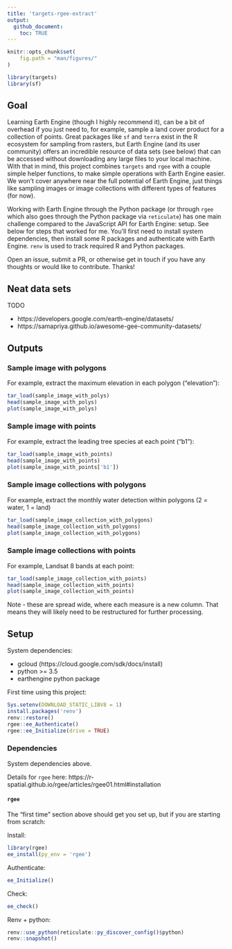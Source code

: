 ```yaml
---
title: 'targets-rgee-extract'
output: 
  github_document:
    toc: TRUE
---
```



```r
knitr::opts_chunk$set(
	fig.path = "man/figures/"
)

library(targets)
library(sf)
```

## Goal

Learning Earth Engine (though I highly recommend it), can be a bit of overhead
if you just need to, for example, sample a land cover product for a 
collection of points. Great packages like `sf` and `terra` exist in the 
R ecosystem for sampling from rasters, but Earth Engine (and its user community) 
offers an incredible resource of data sets (see below) that can be accessed
without downloading any large files to your local machine. 
With that in mind, this project combines `targets` and
`rgee` with a couple simple helper functions, to make simple operations
with Earth Engine easier. We won't cover anywhere near the full potential
of Earth Engine, just things like sampling images or image collections with
different types of features (for now). 

Working with Earth Engine through the Python package (or through `rgee` which
also goes through the Python package via `reticulate`) has one main challenge 
compared to the JavaScript API for Earth Engine: setup. See below for steps that
worked for me. You'll first need to install system dependencies, 
then install some R packages and authenticate with Earth Engine. 
`renv` is used to track required R and Python packages. 

Open an issue, submit a PR, or otherwise get in touch if you have any
thoughts or would like to contribute. Thanks!


## Neat data sets

TODO

- https://developers.google.com/earth-engine/datasets/
- https://samapriya.github.io/awesome-gee-community-datasets/


## Outputs
### Sample image with polygons

For example, extract the maximum elevation in each polygon ("elevation"):

```r
tar_load(sample_image_with_polys)
head(sample_image_with_polys)
plot(sample_image_with_polys)
```



### Sample image with points

For example, extract the leading tree species at each point ("b1"):

```r
tar_load(sample_image_with_points)
head(sample_image_with_points)
plot(sample_image_with_points['b1'])
```



### Sample image collections with polygons

For example, extract the monthly water detection within polygons (2 = water, 1 = land)

```r
tar_load(sample_image_collection_with_polygons)
head(sample_image_collection_with_polygons)
plot(sample_image_collection_with_polygons)
```



### Sample image collections with points

For example, Landsat 8 bands at each point: 

```r
tar_load(sample_image_collection_with_points)
head(sample_image_collection_with_points)
plot(sample_image_collection_with_points)
```

Note - these are spread wide, where each measure is a new column. That
means they will likely need to be restructured for further processing. 



## Setup

System dependencies:

- gcloud (https://cloud.google.com/sdk/docs/install)
- python >= 3.5
- earthengine python package


First time using this project:

```r
Sys.setenv(DOWNLOAD_STATIC_LIBV8 = 1)
install.packages('renv')
renv::restore()
rgee::ee_Authenticate()
rgee::ee_Initialize(drive = TRUE)
```



### Dependencies

System dependencies above. 

Details for `rgee` here: https://r-spatial.github.io/rgee/articles/rgee01.html#installation



#### `rgee` 

The "first time" section above should get you set up, but if you are starting from scratch: 


Install:

```r
library(rgee)
ee_install(py_env = 'rgee')
```


Authenticate:

```r
ee_Initialize()
```


Check:

```r
ee_check()
```


Renv + python:

```r
renv::use_python(reticulate::py_discover_config()$python)
renv::snapshot()
```
